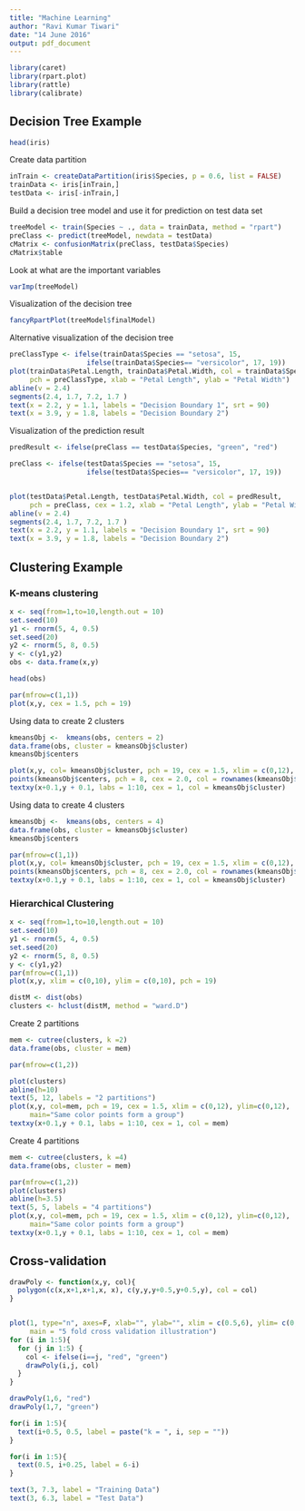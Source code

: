 ```yaml
---
title: "Machine Learning"
author: "Ravi Kumar Tiwari"
date: "14 June 2016"
output: pdf_document
---
```



```r
library(caret)
library(rpart.plot)
library(rattle)
library(calibrate)
```

## Decision Tree Example

```r
head(iris)
```

Create data partition
```r
inTrain <- createDataPartition(iris$Species, p = 0.6, list = FALSE)
trainData <- iris[inTrain,]
testData <- iris[-inTrain,]
```

Build a decision tree model and use it for prediction on test data set
```r
treeModel <- train(Species ~ ., data = trainData, method = "rpart")
preClass <- predict(treeModel, newdata = testData)
cMatrix <- confusionMatrix(preClass, testData$Species)
cMatrix$table
```

Look at what are the important variables
```r
varImp(treeModel)
```

Visualization of the decision tree

```r
fancyRpartPlot(treeModel$finalModel)  
```

Alternative visualization of the decision tree

```r
preClassType <- ifelse(trainData$Species == "setosa", 15, 
                   ifelse(trainData$Species== "versicolor", 17, 19))
plot(trainData$Petal.Length, trainData$Petal.Width, col = trainData$Species, 
     pch = preClassType, xlab = "Petal Length", ylab = "Petal Width")
abline(v = 2.4)
segments(2.4, 1.7, 7.2, 1.7 )
text(x = 2.2, y = 1.1, labels = "Decision Boundary 1", srt = 90)
text(x = 3.9, y = 1.8, labels = "Decision Boundary 2")
```


Visualization of the prediction result

```r
predResult <- ifelse(preClass == testData$Species, "green", "red")

preClass <- ifelse(testData$Species == "setosa", 15, 
                   ifelse(testData$Species== "versicolor", 17, 19))


plot(testData$Petal.Length, testData$Petal.Width, col = predResult, 
     pch = preClass, cex = 1.2, xlab = "Petal Length", ylab = "Petal Width")
abline(v = 2.4)
segments(2.4, 1.7, 7.2, 1.7 )
text(x = 2.2, y = 1.1, labels = "Decision Boundary 1", srt = 90)
text(x = 3.9, y = 1.8, labels = "Decision Boundary 2")
```



## Clustering Example
### K-means clustering

```r
x <- seq(from=1,to=10,length.out = 10)
set.seed(10)
y1 <- rnorm(5, 4, 0.5)
set.seed(20)
y2 <- rnorm(5, 8, 0.5)
y <- c(y1,y2)
obs <- data.frame(x,y)
```

```r
head(obs)
```


```r
par(mfrow=c(1,1))
plot(x,y, cex = 1.5, pch = 19)
```

Using data to create 2 clusters
```r
kmeansObj <-  kmeans(obs, centers = 2)
data.frame(obs, cluster = kmeansObj$cluster)
kmeansObj$centers
```

```r
plot(x,y, col= kmeansObj$cluster, pch = 19, cex = 1.5, xlim = c(0,12), ylim = c(0,12))
points(kmeansObj$centers, pch = 8, cex = 2.0, col = rownames(kmeansObj$centers))
textxy(x+0.1,y + 0.1, labs = 1:10, cex = 1, col = kmeansObj$cluster)
```


Using data to create 4 clusters
```r
kmeansObj <-  kmeans(obs, centers = 4)
data.frame(obs, cluster = kmeansObj$cluster)
kmeansObj$centers
```


```r
par(mfrow=c(1,1))
plot(x,y, col= kmeansObj$cluster, pch = 19, cex = 1.5, xlim = c(0,12), ylim = c(0,12))
points(kmeansObj$centers, pch = 8, cex = 2.0, col = rownames(kmeansObj$centers))
textxy(x+0.1,y + 0.1, labs = 1:10, cex = 1, col = kmeansObj$cluster)
```


### Hierarchical Clustering
```r
x <- seq(from=1,to=10,length.out = 10)
set.seed(10)
y1 <- rnorm(5, 4, 0.5)
set.seed(20)
y2 <- rnorm(5, 8, 0.5)
y <- c(y1,y2)
par(mfrow=c(1,1))
plot(x,y, xlim = c(0,10), ylim = c(0,10), pch = 19)
```

```r
distM <- dist(obs)
clusters <- hclust(distM, method = "ward.D")
```

Create 2 partitions

```r
mem <- cutree(clusters, k =2)
data.frame(obs, cluster = mem)
```

```r
par(mfrow=c(1,2))

plot(clusters)
abline(h=10)
text(5, 12, labels = "2 partitions")
plot(x,y, col=mem, pch = 19, cex = 1.5, xlim = c(0,12), ylim=c(0,12),
     main="Same color points form a group")
textxy(x+0.1,y + 0.1, labs = 1:10, cex = 1, col = mem)
```

Create 4 partitions

```r
mem <- cutree(clusters, k =4)
data.frame(obs, cluster = mem)
```

```r
par(mfrow=c(1,2))
plot(clusters)
abline(h=3.5)
text(5, 5, labels = "4 partitions")
plot(x,y, col=mem, pch = 19, cex = 1.5, xlim = c(0,12), ylim=c(0,12),
     main="Same color points form a group")
textxy(x+0.1,y + 0.1, labs = 1:10, cex = 1, col = mem)
```

## Cross-validation
```r
drawPoly <- function(x,y, col){
  polygon(c(x,x+1,x+1,x, x), c(y,y,y+0.5,y+0.5,y), col = col)
}


plot(1, type="n", axes=F, xlab="", ylab="", xlim = c(0.5,6), ylim= c(0,8),
     main = "5 fold cross validation illustration")
for (i in 1:5){
  for (j in 1:5) {
    col <- ifelse(i==j, "red", "green")
    drawPoly(i,j, col)
  }
}

drawPoly(1,6, "red")
drawPoly(1,7, "green")

for(i in 1:5){
  text(i+0.5, 0.5, label = paste("k = ", i, sep = ""))
}

for(i in 1:5){
  text(0.5, i+0.25, label = 6-i)
}

text(3, 7.3, label = "Training Data")
text(3, 6.3, label = "Test Data")
```


